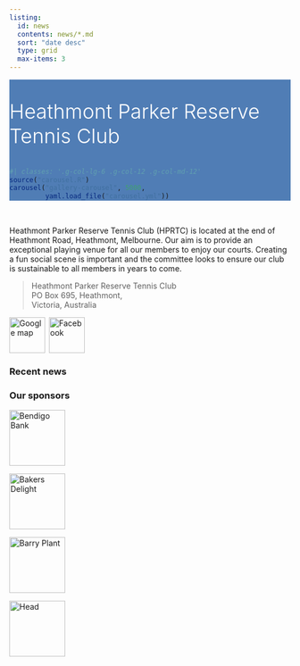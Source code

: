 ```yaml
---
listing:
  id: news
  contents: news/*.md
  sort: "date desc"
  type: grid
  max-items: 3
---
```


::: {#hero-banner .column-screen}
::: {.grid .column-page}
::: {.headline .g-col-lg-6 .g-col-12 .g-col-md-12}

::: h1
Heathmont Parker Reserve Tennis&nbsp;Club
:::

:::

```r
#| classes: '.g-col-lg-6 .g-col-12 .g-col-md-12'
source("carousel.R")
carousel("gallery-carousel", 5000,
         yaml.load_file("carousel.yml"))
```
:::
:::

::: {#gallery .column-page}
:::

```{=html}
<style>

#hero-banner {
  padding-top: 35px;
  background-color: rgb(80,125,181);
}

#quarto-content main {
  margin-top: 0;
  padding-top: 0;
}


html {
  scroll-behavior: smooth;
}

.headline {
font-size: 1.25em;
font-weight: 300;
padding-bottom: 1em;
}

.headline p {
  margin: 0;
  padding-bottom: 0.2rem;
}

.headline a {
  text-decoration: none;
}

.headline ul li {
  margin-bottom: 0.3em;
}

.carousel.card {
  padding-top: 2em;
}

.carousel img {
  width: 100%;
  margin-bottom: 110px;
}

.carousel-control-prev-icon, .carousel-control-next-icon {
  margin-bottom: 110px;
}

.carousel-caption {
  padding-top: 1em;
}

.h1 {
  color: #fff;
  font-size: 36px;
}
.carousel-dark .carousel-caption {
  color: #fff;
}

.carousel-dark .carousel-indicators {
  color: #fff;
}
img {
  float: none;
  padding-right: 0px;
}

.touch {

}

.page-item.active .page-link {
    color: #faf8f8;
    background-color: #faf8f8;
    border-color: #faf8f8;
}
</style>
```

&nbsp;<br>

Heathmont Parker Reserve Tennis Club (HPRTC) is located at the end of Heathmont Road, Heathmont, Melbourne. Our aim is to provide an exceptional playing venue for all our members to enjoy our courts. Creating a fun social scene is important and the committee looks to ensure our club is sustainable to all members in years to come.

> Heathmont Parker Reserve Tennis Club<br>
PO Box 695, Heathmont,<br>
Victoria, Australia<br>

<a href="https://goo.gl/maps/T6buFNDCdJ5ufmNy6"><img src = "/img/google_map_icon.png" height=64px alt = "Google map" style="vertical-align: text-bottom;"></a><a href="https://www.facebook.com/hprtc/"><img src = "/img/facebook_logo.png" height=64px alt = "Facebook" style="vertical-align: text-bottom; margin-left: 7px;"></a>

<h3>Recent news</h3>

::: {#news}
:::

<h3>Our sponsors</h3>

<div class="imgrow">
<div class="imgcolumn">
<a href="https://www.bendigobank.com.au/branch/vic/heathmont-community-bank-branch/" target="_blank">
<img src="img/sponsors/Bendigo.jpg" alt="Bendigo Bank" class="img-responsive" height=100/>
</a>
</div>
<div class="imgcolumn">
<a href="https://www.bakersdelight.com.au/bakery-locator/heathmont/" target="_blank">
<img src="img/sponsors/BakersDelight.jpg" alt="Bakers Delight" class="img-responsive" height=100 />
</a>
</div>
<div class="imgcolumn">
<a href="https://www.barryplant.com.au/offices/heathmont/" target="_blank">
<img src="img/sponsors/BarryPlant.jpg" alt="Barry Plant" class="img-responsive" height=100/>
</a>

</div>
<div class="imgcolumn">
<a href="https://www.head.com/en-IC/sports/tennis/" target="_blank">
<img src="img/sponsors/Head.png" alt="Head" class="img-responsive" height=100/>
</a>
